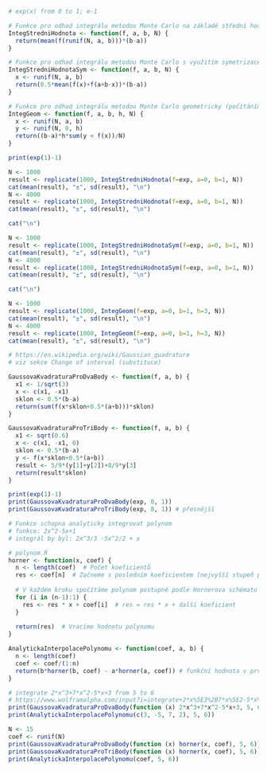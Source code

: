 ```r
# exp(x) from 0 to 1; e-1
```

```r
# Funkce pro odhad integrálu metodou Monte Carlo na základě střední hodnoty
IntegStredniHodnota <- function(f, a, b, N) {
  return(mean(f(runif(N, a, b)))*(b-a))
}

# Funkce pro odhad integrálu metodou Monte Carlo s využitím symetrizace
IntegStredniHodnotaSym <- function(f, a, b, N) {
  x <- runif(N, a, b)
  return(0.5*mean(f(x)+f(a+b-x))*(b-a))
}

# Funkce pro odhad integrálu metodou Monte Carlo geometricky (počítáním bodů pod křivkou)
IntegGeom <- function(f, a, b, h, N) {
  x <- runif(N, a, b)
  y <- runif(N, 0, h)
  return((b-a)*h*sum(y < f(x))/N)  
}
```

```r
print(exp(1)-1)
```

```r
N <- 1000
result <- replicate(1000, IntegStredniHodnota(f=exp, a=0, b=1, N))
cat(mean(result), "±", sd(result), "\n")
N <- 4000
result <- replicate(1000, IntegStredniHodnota(f=exp, a=0, b=1, N))
cat(mean(result), "±", sd(result), "\n")

cat("\n")

N <- 1000
result <- replicate(1000, IntegStredniHodnotaSym(f=exp, a=0, b=1, N))
cat(mean(result), "±", sd(result), "\n")
N <- 4000
result <- replicate(1000, IntegStredniHodnotaSym(f=exp, a=0, b=1, N))
cat(mean(result), "±", sd(result), "\n")

cat("\n")

N <- 1000
result <- replicate(1000, IntegGeom(f=exp, a=0, b=1, h=3, N))
cat(mean(result), "±", sd(result), "\n")
N <- 4000
result <- replicate(1000, IntegGeom(f=exp, a=0, b=1, h=3, N))
cat(mean(result), "±", sd(result), "\n")
```

```r
# https://en.wikipedia.org/wiki/Gaussian_quadrature
# viz sekce Change of interval (substituce)

GaussovaKvadraturaProDvaBody <- function(f, a, b) {
  x1 <- 1/sqrt(3)
  x <- c(x1, -x1)
  sklon <- 0.5*(b-a)
  return(sum(f(x*sklon+0.5*(a+b)))*sklon)
}

GaussovaKvadraturaProTriBody <- function(f, a, b) {
  x1 <- sqrt(0.6)
  x <- c(x1, -x1, 0)
  sklon <- 0.5*(b-a)
  y <- f(x*sklon+0.5*(a+b))
  result <- 5/9*(y[1]+y[2])+8/9*y[3]
  return(result*sklon)
}
```

```r
print(exp(1)-1)
print(GaussovaKvadraturaProDvaBody(exp, 0, 1))
print(GaussovaKvadraturaProTriBody(exp, 0, 1)) # přesnější
```

```r
# Funkce schopna analyticky integrovat polynom
# funkce: 2x^2-5x+1
# integrál by byl: 2x^3/3 -5x^2/2 + x

# polynom.R
horner <- function(x, coef) {
  n <- length(coef)  # Počet koeficientů
  res <- coef[n]  # Začneme s posledním koeficientem (nejvyšší stupeň polynomu)
  
  # V každém kroku spočítáme polynom postupně podle Hornerova schématu
  for (i in (n-1):1) {
    res <- res * x + coef[i]  # res = res * x + další koeficient
  }
  
  return(res)  # Vracíme hodnotu polynomu
}

AnalytickaInterpolacePolynomu <- function(coef, a, b) {
  n <- length(coef)
  coef <- coef/(1:n)
  return(b*horner(b, coef) - a*horner(a, coef)) # funkční hodnota v prvním a v druhém bodě
}
```

```r
# integrate 2*x^3+7*x^2-5*x+3 from 5 to 6
# https://www.wolframalpha.com/input?i=integrate+2*x%5E3%2B7*x%5E2-5*x%2B3+from+5+to+6
print(GaussovaKvadraturaProDvaBody(function (x) 2*x^3+7*x^2-5*x+3, 5, 6))
print(AnalytickaInterpolacePolynomu(c(3, -5, 7, 2), 5, 6))
```

```r
N <- 15
coef <- runif(N)
print(GaussovaKvadraturaProDvaBody(function (x) horner(x, coef), 5, 6))
print(GaussovaKvadraturaProTriBody(function (x) horner(x, coef), 5, 6))
print(AnalytickaInterpolacePolynomu(coef, 5, 6))
```
